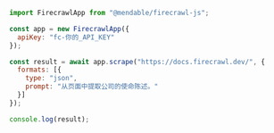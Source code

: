 ```js Node
import FirecrawlApp from "@mendable/firecrawl-js";

const app = new FirecrawlApp({
  apiKey: "fc-你的_API_KEY"
});

const result = await app.scrape("https://docs.firecrawl.dev/", {
  formats: [{
    type: "json",
    prompt: "从页面中提取公司的使命陈述。"
  }]
});

console.log(result);
```
